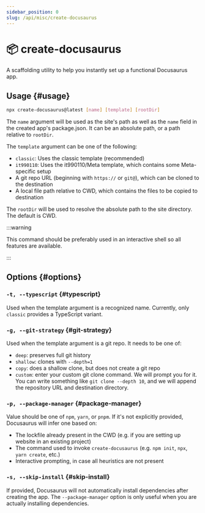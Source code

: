 ```yaml
---
sidebar_position: 0
slug: /api/misc/create-docusaurus
---
```


# 📦 create-docusaurus

A scaffolding utility to help you instantly set up a functional Docusaurus app.

## Usage {#usage}

```bash
npx create-docusaurus@latest [name] [template] [rootDir]
```

The `name` argument will be used as the site's path as well as the `name` field in the created app's package.json. It can be an absolute path, or a path relative to `rootDir`.

The `template` argument can be one of the following:

- `classic`: Uses the classic template (recommended)
- `it990110`: Uses the it990110/Meta template, which contains some Meta-specific setup
- A git repo URL (beginning with `https://` or `git@`), which can be cloned to the destination
- A local file path relative to CWD, which contains the files to be copied to destination

The `rootDir` will be used to resolve the absolute path to the site directory. The default is CWD.

:::warning

This command should be preferably used in an interactive shell so all features are available.

:::

## Options {#options}

### `-t, --typescript` {#typescript}

Used when the template argument is a recognized name. Currently, only `classic` provides a TypeScript variant.

### `-g, --git-strategy` {#git-strategy}

Used when the template argument is a git repo. It needs to be one of:

- `deep`: preserves full git history
- `shallow`: clones with `--depth=1`
- `copy`: does a shallow clone, but does not create a git repo
- `custom`: enter your custom git clone command. We will prompt you for it. You can write something like `git clone --depth 10`, and we will append the repository URL and destination directory.

### `-p, --package-manager` {#package-manager}

Value should be one of `npm`, `yarn`, or `pnpm`. If it's not explicitly provided, Docusaurus will infer one based on:

- The lockfile already present in the CWD (e.g. if you are setting up website in an existing project)
- The command used to invoke `create-docusaurus` (e.g. `npm init`, `npx`, `yarn create`, etc.)
- Interactive prompting, in case all heuristics are not present

### `-s, --skip-install` {#skip-install}

If provided, Docusaurus will not automatically install dependencies after creating the app. The `--package-manager` option is only useful when you are actually installing dependencies.
